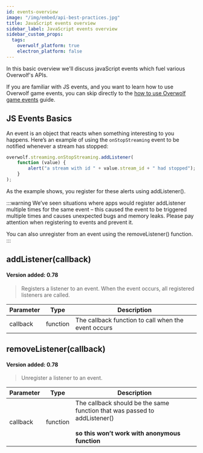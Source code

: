 ```yaml
---
id: events-overview
image: "/img/embed/api-best-practices.jpg"
title: JavaScript events overview
sidebar_label: JavaScript events overview
sidebar_custom_props:
  tags:
    overwolf_platform: true
    electron_platform: false
---
```

In this basic overview we'll discuss javaScript events which fuel various Overwolf's APIs.  

If you are familiar with JS events, and you want to learn how to use Overwolf game events, you can skip directly to the [how to use Overwolf game events](../using-events) guide.

## JS Events Basics

An event is an object that reacts when something interesting to you happens. Here’s an example of using the `onStopStreaming` event to be notified whenever a stream has stopped:

```js
overwolf.streaming.onStopStreaming.addListener(
    function (value) {
        alert("a stream with id " + value.stream_id + " had stopped");
    }
);
```

As the example shows, you register for these alerts using addListener().

:::warning
We’ve seen situations where apps would register addListener multiple times for the same event – this caused the event to be triggered multiple times and causes unexpected bugs and memory leaks. Please pay attention when registering to events and prevent it.

You can also unregister from an event using the removeListener() function.
:::

## addListener(callback)

#### Version added: 0.78 

> Registers a listener to an event. When the event occurs, all registered listeners are called.

Parameter     | Type     | Description                                                                       |
--------------| -------- | --------------------------------------------------------------------------------- |
callback      | function | The callback function to call when the event occurs                               |

## removeListener(callback)

#### Version added: 0.78 

> Unregister a listener to an event.

Parameter     | Type     | Description                                                                                                                 |
--------------| -------- | --------------------------------------------------------------------------------------------------------------------------- |
callback      | function | The callback should be the same function that was passed to addListener()<br></br>**so this won’t work with anonymous function**  |
